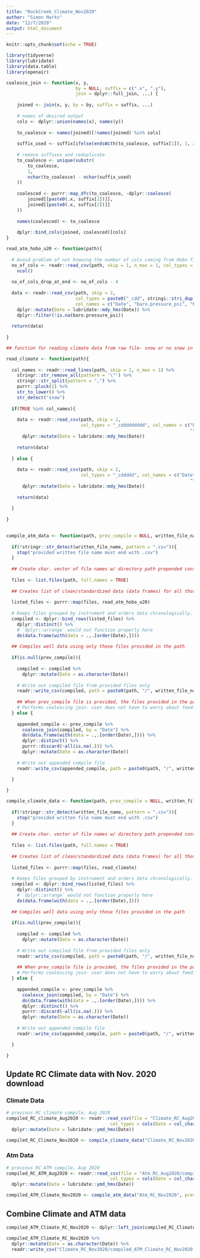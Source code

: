 ```yaml
---
title: "RockCreek_Climate_Nov2020"
author: "Simon Marks"
date: "12/7/2020"
output: html_document
---
```


```r
knitr::opts_chunk$set(echo = TRUE)
```


```r
library(tidyverse)
library(lubridate)
library(data.table)
library(openair)
```

```r

coalesce_join <- function(x, y, 
                          by = NULL, suffix = c(".x", ".y"), 
                          join = dplyr::full_join, ...) {
  
    joined <- join(x, y, by = by, suffix = suffix, ...)
    
    # names of desired output
    cols <- dplyr::union(names(x), names(y))
    
    to_coalesce <- names(joined)[!names(joined) %in% cols]
    
    suffix_used <- suffix[ifelse(endsWith(to_coalesce, suffix[1]), 1, 2)]
    
    # remove suffixes and reduplicate
    to_coalesce <- unique(substr(
        to_coalesce, 
        1, 
        nchar(to_coalesce) - nchar(suffix_used)
    ))
    
    coalesced <- purrr::map_dfc(to_coalesce, ~dplyr::coalesce(
        joined[[paste0(.x, suffix[1])]], 
        joined[[paste0(.x, suffix[2])]]
    ))
    
    names(coalesced) <- to_coalesce
    
    dplyr::bind_cols(joined, coalesced)[cols]
}

```

```r

read_atm_hobo_u20 <- function(path){
  
  # Avoid problem of not knowing the number of cols coming from Hobo file (i.e. avoid warning)
  no_of_cols <- readr::read_csv(path, skip = 1, n_max = 1, col_types = cols(.default = col_guess())) %>% 
    ncol()
  
  no_of_cols_drop_at_end <- no_of_cols - 4
  
  data <- readr::read_csv(path, skip = 2, 
                          col_types = paste0("_cdd", stringi::stri_dup("_", no_of_cols_drop_at_end)), 
                          col_names = c("Date", "baro.pressure_psi", "baro.temp_F")) %>% 
    dplyr::mutate(Date = lubridate::mdy_hms(Date)) %>% 
    dplyr::filter(!is.na(baro.pressure_psi))
  
  return(data)
  
}

```

```r

## function for reading climate data from raw file- snow or no snow in file (there were two file configurations in the raw data)

read_climate <- function(path){
  
  col_names <- readr::read_lines(path, skip = 1, n_max = 1) %>% 
    stringr::str_remove_all(pattern = '\"') %>% 
    stringr::str_split(pattern = ",") %>% 
    purrr::pluck(1) %>% 
    str_to_lower() %>% 
    str_detect("snow")
  
  if(TRUE %in% col_names){
    
    data <- readr::read_csv(path, skip = 2, 
                            col_types = "_cddddddddd", col_names = c("Date", "solar.rad_1", "solar.rad_2", "wind_speed", "gust_speed",
                                                                     "temp_F", "RH", "rain_in", "snowdepth_in", "current")) %>% 
      dplyr::mutate(Date = lubridate::mdy_hms(Date))
    
    return(data)
    
  } else {
    
    data <- readr::read_csv(path, skip = 2, 
                            col_types = "_cddddd", col_names = c("Date", "solar.rad_1", "wind_speed", "gust_speed", 
                                                                     "temp_F", "RH")) %>% 
      dplyr::mutate(Date = lubridate::mdy_hms(Date))
    
    return(data)
    
  }
  
}
  
```


```r

compile_atm_data <- function(path, prev_compile = NULL, written_file_name){
  
  if(!stringr::str_detect(written_file_name, pattern = ".csv")){
    stop("provided written file name must end with .csv")
  }
  
  ## Create char. vector of file names w/ directory path prepended contained in provided path
  
  files <- list.files(path, full.names = TRUE)
  
  ## Creates list of clean/standardized data (data frames) for all those provided in the path using `read_atm_hobo_u20` function
  
  listed_files <- purrr::map(files, read_atm_hobo_u20)
  
  # Keeps files grouped by instrument and orders data chronologically. Duplicate observations are removed.
  compiled <- dplyr::bind_rows(listed_files) %>% 
    dplyr::distinct() %>%
    # `dplyr::arrange` would not function properly here
    do(data.frame(with(data = .,.[order(Date),])))
  
  ## Compiles well data using only those files provided in the path
  
  if(is.null(prev_compile)){
    
    compiled <- compiled %>% 
      dplyr::mutate(Date = as.character(Date))
    
    # Write out compiled file from provided files only 
    readr::write_csv(compiled, path = paste0(path, "/", written_file_name))
    
    ## When prev_compile file is provided, the files provided in the path are appended to the previously compiled file
    # Performs coalescing join- user does not have to worry about feeding in data that has been previously compiled
  } else {
    
    appended_compile <- prev_compile %>%
      coalesce_join(compiled, by = "Date") %>% 
      do(data.frame(with(data = .,.[order(Date),]))) %>%
      dplyr::distinct() %>% 
      purrr::discard(~all(is.na(.))) %>% 
      dplyr::mutate(Date = as.character(Date))
    
    # Write out appended compile file
    readr::write_csv(appended_compile, path = paste0(path, "/", written_file_name))

  }
  
}

```


```r

compile_climate_data <- function(path, prev_compile = NULL, written_file_name){
  
  if(!stringr::str_detect(written_file_name, pattern = ".csv")){
    stop("provided written file name must end with .csv")
  }
  
  ## Create char. vector of file names w/ directory path prepended contained in provided path
  
  files <- list.files(path, full.names = TRUE)
  
  ## Creates list of clean/standardized data (data frames) for all those provided in the path using `read_climate` function
  
  listed_files <- purrr::map(files, read_climate)
  
  # Keeps files grouped by instrument and orders data chronologically. Duplicate observations are removed.
  compiled <- dplyr::bind_rows(listed_files) %>% 
    dplyr::distinct() %>%
    # `dplyr::arrange` would not function properly here
    do(data.frame(with(data = .,.[order(Date),])))
  
  ## Compiles well data using only those files provided in the path
  
  if(is.null(prev_compile)){
    
    compiled <- compiled %>% 
      dplyr::mutate(Date = as.character(Date))
    
    # Write out compiled file from provided files only 
    readr::write_csv(compiled, path = paste0(path, "/", written_file_name))
    
    ## When prev_compile file is provided, the files provided in the path are appended to the previously compiled file
    # Performs coalescing join- user does not have to worry about feeding in data that has been previously compiled
  } else {
    
    appended_compile <- prev_compile %>%
      coalesce_join(compiled, by = "Date") %>% 
      do(data.frame(with(data = .,.[order(Date),]))) %>%
      dplyr::distinct() %>% 
      purrr::discard(~all(is.na(.))) %>% 
      dplyr::mutate(Date = as.character(Date))
    
    # Write out appended compile file
    readr::write_csv(appended_compile, path = paste0(path, "/", written_file_name))

  }
  
}

```

## Update RC Climate data with Nov. 2020 download

### Climate Data

```r

# previous RC climate compile, Aug 2020
compiled_RC_climate_Aug2020 <- readr::read_csv(file = "Climate_RC_Aug2020/compiled_Climate_RC_Aug2020.csv", 
                                       col_types = cols(Date = col_character(), .default = col_double())) %>% 
  dplyr::mutate(Date = lubridate::ymd_hms(Date))

compiled_RC_Climate_Nov2020 <- compile_climate_data("Climate_RC_Nov2020", prev_compile = compiled_RC_climate_Aug2020, written_file_name = "compiled_Climate_RC_Nov2020.csv")


```

### Atm Data

```r

# previous RC ATM compile, Aug 2020
compiled_RC_ATM_Aug2020 <- readr::read_csv(file = "Atm_RC_Aug2020/compiled_ATM_RC_Aug2020.csv", 
                                       col_types = cols(Date = col_character(), .default = col_double())) %>% 
  dplyr::mutate(Date = lubridate::ymd_hms(Date))

compiled_ATM_Climate_Nov2020 <- compile_atm_data("Atm_RC_Nov2020", prev_compile = compiled_RC_ATM_Aug2020, written_file_name = "compiled_Atm_RC_Nov2020.csv")


```
## Combine Climate and ATM data

```r
compiled_ATM_Climate_RC_Nov2020 <- dplyr::left_join(compiled_RC_Climate_Nov2020, compiled_ATM_Climate_Nov2020, by = "Date") 

compiled_ATM_Climate_RC_Nov2020 %>% 
  dplyr::mutate(Date = as.character(Date)) %>% 
  readr::write_csv("Climate_RC_Nov2020/compiled_ATM_Climate_RC_Nov2020.csv")
```

